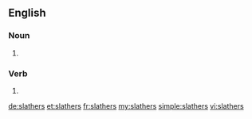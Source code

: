 ==English==

===Noun===
{{head|en|plural}}

# {{plural of|slather|lang=en}}

===Verb===
{{head|en|verb form}}

# {{en-third-person singular of|slather}}

[[de:slathers]]
[[et:slathers]]
[[fr:slathers]]
[[my:slathers]]
[[simple:slathers]]
[[vi:slathers]]